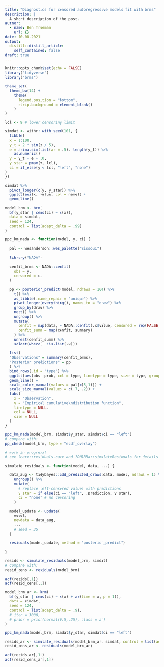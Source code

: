 ```yaml
---
title: "Diagnostics for censored autoregressive models fit with brms"
description: |
  A short description of the post.
author:
  - name: Ben Trueman
    url: {}
date: 10-08-2021
output:
  distill::distill_article:
    self_contained: false
draft: true
---
```



```r
knitr::opts_chunk$set(echo = FALSE)
library("tidyverse")
library("brms")

theme_set(
  theme_bw(14) + 
    theme(
      legend.position = "bottom",
      strip.background = element_blank()
    )
)
```

```r

lcl <- 9 # lower censoring limit

simdat <- withr::with_seed(101, {
  tibble(
  x = 1:100,
  y_t = 2 * sin(x / 5),
  e = arima.sim(list(ar = .5), length(y_t)) %>% 
    as.numeric(),
  y = y_t + e + 10,
  y_star = pmax(y, lcl),
  ci = if_else(y < lcl, "left", "none")
)
})

simdat %>% 
  pivot_longer(c(y, y_star)) %>% 
  ggplot(aes(x, value, col = name)) +
  geom_line()

```

```r

model_brm <- brm(
  bf(y_star | cens(ci) ~ s(x)),
  data = simdat,
  seed = 124,
  control = list(adapt_delta = .99)
)

```

```r

ppc_km_nada <- function(model, y, ci) {
  
  pal <- wesanderson::wes_palette("Zissou1")
  
  library("NADA")
  
  cenfit_brms <- NADA::cenfit(
    obs = y,
    censored = ci
  )
  
  pp <- posterior_predict(model, ndraws = 100) %>% 
    t() %>% 
    as_tibble(.name_repair = "unique") %>% 
    pivot_longer(everything(), names_to = "draw") %>% 
    group_by(draw) %>% 
    nest() %>% 
    ungroup() %>% 
    mutate(
      cenfit = map(data, ~ NADA::cenfit(.x$value, censored = rep(FALSE, length(.x$value)))),
      cenfit_summ = map(cenfit, summary)
    ) %>% 
    unnest(cenfit_summ) %>% 
    select(where(~ !is.list(.x)))
  
  list(
  "Observations" = summary(cenfit_brms),
  "Posterior predictions" = pp
  ) %>% 
  bind_rows(.id = "type") %>% 
  ggplot(aes(obs, prob, col = type, linetype = type, size = type, group = draw)) + 
  geom_line() + 
  scale_color_manual(values = pal[c(5,1)]) + 
  scale_size_manual(values = c(.7, .2)) +
  labs(
    x = "Observation", 
    y = "Empirical cumulative\ndistribution function", 
    linetype = NULL,
    col = NULL,
    size = NULL
  )
}

ppc_km_nada(model_brm, simdat$y_star, simdat$ci == "left")
# compare with:
pp_check(model_brm, type = "ecdf_overlay") 

```
```r

# work in progress! 
# see ?carx::residuals.carx and ?DHARMa::simulateResiduals for details on this 

simulate_residuals <- function(model, data, ...) {
  
  data_aug <- tidybayes::add_predicted_draws(data, model, ndraws = 1) %>% 
    ungroup() %>% 
    mutate(
      # replace left-censored values with predictions
      y_star = if_else(ci == "left", .prediction, y_star),
      ci = "none" # no censoring
    )
  
  model_update <- update(
    model, 
    newdata = data_aug,
    ...
    # seed = 35
  )
  
  residuals(model_update, method = "posterior_predict")
  
}

resids <- simulate_residuals(model_brm, simdat)
# compare with:
resid_cens <- residuals(model_brm)

acf(resids[,1])
acf(resid_cens[,1])

```
```r

model_brm_ar <- brm(
  bf(y_star | cens(ci) ~ s(x) + ar(time = x, p = 1)),
  data = simdat,
  seed = 124,
  control = list(adapt_delta = .9),
  # iter = 3000,
  # prior = prior(normal(0.5,.25), class = ar)
)

ppc_km_nada(model_brm, simdat$y_star, simdat$ci == "left")

resids_ar <- simulate_residuals(model_brm_ar, simdat, control = list(adapt_delta = .995))
resid_cens_ar <- residuals(model_brm_ar)

acf(resids_ar[,1])
acf(resid_cens_ar[,1])

```

